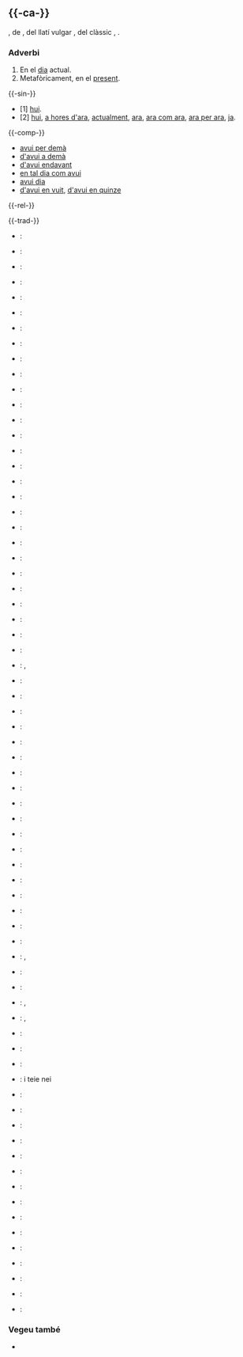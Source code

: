 {{vegeu|AVUI}}

== {{-ca-}} ==
{{ca-pron}}
{{etim-comp|ca|a-|pos1=adverbial|vui|lang2=roa-oca}}, de {{terme|roa-oca|hui}}, del llatí vulgar {{terme|la|*oie}}, del clàssic {{terme|la|hǒdǐe}}, {{etim-s|ca|XIII}}.
{{anagrames|lang=ca|viau|aviu}}

=== Adverbi ===
{{lema|ca|adv}}

# En el [[dia]] actual.
# Metafòricament, en el [[present]].

{{-sin-}}
* [1] [[hui]].
* [2] [[hui]], [[a hores d'ara]], [[actualment]], [[ara]], [[ara com ara]], [[ara per ara]], [[ja]].

{{-comp-}}
* [[avui per demà]]
* [[d'avui a demà]]
* [[d'avui endavant]]
* [[en tal dia com avui]]
* [[avui dia]]
* [[d'avui en vuit]], [[d'avui en quinze]]

{{-rel-}}
{{ca-avui}}

{{-trad-}}
{{inici|En el dia actual}}
* {{af}}: {{trad|af|vandag}}
* {{ay}}: {{trad|ay|jichhüru}}
* {{de}}: {{trad|de|heute}}
* {{en}}: {{trad|en|today}}
* {{an}}: {{trad|an|hue}}
* {{ast}}: {{trad|ast|güei}}
* {{eu}}: {{trad|eu|gaur}}
* {{bn}}: {{trad|bn|আজ}}
* {{bg}}: {{trad|bg|днес}}
* {{es}}: {{trad|es|hoy}}
* {{da}}: {{trad|da|i dag}}
* {{sk}}: {{trad|sk|dnes}}
* {{sl}}: {{trad|sl|danes}}
* {{eo}}: {{trad|eo|hodiaŭ}}
* {{et}}: {{trad|et|täna}}
* {{fo}}: {{trad|fo|í dag}}
* {{fi}}: {{trad|fi|tänään}}
* {{fr}}: {{trad|fr|aujourd'hui}}
* {{fur}}: {{trad|fur|vuê}}
* {{gl}}: {{trad|gl|hoxe}}
* {{cy}}: {{trad|cy|heddiw}}
* {{el}}: {{trad|el|σήμερα}}
* {{grc}}: {{trad|grc|σήμερον}}
* {{gn}}: {{trad|gn|ange}}
* {{gu}}: {{trad|gu|આજે}}
* {{he}}: {{trad|he|הַיּוֹם‎}}
* {{hi}}: {{trad|hi|आज}}
* {{hu}}: {{trad|hu|ma}}
* {{io}}: {{trad|io|hodie}}, {{trad|io|cadie}}
* {{ga}}: {{trad|ga|inniu}}
* {{is}}: {{trad|is|í dag}}
* {{it}}: {{trad|it|oggi}}
* {{ja}}: {{trad|ja|今日}}
* {{yi}}: {{trad|yi|הײַנט‎}}
{{mig}}
* {{kk}}: {{trad|kk|бүгін}}
* {{ky}}: {{trad|ky|бүгүн}}
* {{lv}}: {{trad|lv|šodien}}
* {{lt}}: {{trad|lt|šiandien}}
* {{la}}: {{trad|la|hodie}}
* {{csc}}: {{trad|csc|AVUI}}
* {{lb}}: {{trad|lb|haut}}
* {{nv}}: {{trad|nv|díí jį́}}
* {{nl}}: {{trad|nl|vandaag}}
* {{oc}}: {{trad|oc|uèi}}
* {{fa}}: {{trad|fa|امروز‎}}
* {{pt}}: {{trad|pt|hoje}}
* {{rm}}: {{trad|rm|oz}}
* {{ro}}: {{trad|ro|astăzi}}, {{trad|ro|azi}}
* {{ru}}: {{trad|ru|сегодня}}
* {{sc}}: {{trad|sc|oi}}
* {{sh}}: {{trad|sh|данас}}, {{trad|sh|danas}}
* {{scn}}: {{trad|scn|oi}}, {{trad|scn|oggi}}
* {{sv}}: {{trad|sv|idag}}
* {{tg}}: {{trad|tg|имрӯз}}
* {{tl}}: {{trad|tl|ngayon}}
* {{ty}}: i teie nei {{trad|ty|mahana}}
* {{tt}}: {{trad|tt|бүген}}
* {{tr}}: {{trad|tr|bugün}}
* {{cs}}: {{trad|cs|dnes}}
* {{uk}}: {{trad|uk|сього́дні}}
* {{ur}}: {{trad|ur|آج‎}}
* {{uz}}: {{trad|uz|bugun}}
* {{wa}}: {{trad|wa|ouy}}
* {{vec}}: {{trad|vec|ancùo}}
* {{vi}}: {{trad|vi|hôm nay}}
* {{vo}}: {{trad|vo|adelo}}
* {{wo}}: {{trad|wo|tey}}
* {{zh}}: {{trad|zh|今天}}
{{final}}

{{inici|En el present}}
* {{en}}: {{trad|en|today}}
* {{es}}: {{trad|es|hoy}}
{{mig}}
* {{csc}}: {{trad|csc|ARA}}
{{final}}

=== Vegeu també ===
* {{ca-dicc|diec|gdlc|optimot}}

